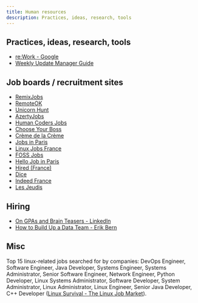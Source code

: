 ```yaml
---
title: Human resources
description: Practices, ideas, research, tools
---
```


## Practices, ideas, research, tools

* [re:Work - Google](https://rework.withgoogle.com/)
* [Weekly Update Manager Guide](https://getweeklyupdate.com/manager-guide)

## Job boards / recruitment sites

* [RemixJobs](https://remixjobs.com/)
* [RemoteOK](https://remoteok.io/)
* [Unicorn Hunt](https://unicornhunt.io/)
* [AzertyJobs](http://azertyjobs.com/)
* [Human Coders Jobs](https://jobs.humancoders.com/)
* [Choose Your Boss](https://www.chooseyourboss.com/)
* [Crème de la Crème](https://cremedelacreme.io/)
* [Jobs in Paris](http://www.jobsinparis.fr/)
* [Linux Jobs France](https://www.linuxjobs.fr/)
* [FOSS Jobs](https://www.fossjobs.net/)
* [Hello Job in Paris](http://hellojobinparis.com/)
* [Hired (France)](https://fr.hired.com/)
* [Dice](http://www.dice.com/)
* [Indeed France](http://www.indeed.fr/)
* [Les Jeudis](http://www.lesjeudis.com/)

## Hiring

* [On GPAs and Brain Teasers - LinkedIn](https://www.linkedin.com/pulse/20130620142512-35894743-on-gpas-and-brain-teasers-new-insights-from-google-on-recruiting-and-hiring/)
* [How to Build Up a Data Team - Erik Bern](https://erikbern.com/2014/06/08/how-to-build-up-a-data-team-everything-i-ever-learned-about-recruiting.html)

## Misc

Top 15 linux-related jobs searched for by companies: DevOps Engineer, Software Engineer, Java Developer, Systems Engineer, Systems Administrator, Senior Software Engineer, Network Engineer, Python Developer, Linux Systems Administrator, Software Developer, System Administrator, Linux Administrator, Linux Engineer, Senior Java Developer, C++ Developer ([Linux Survival - The Linux Job Market](http://linuxsurvival.com/the-linux-job-market/)).